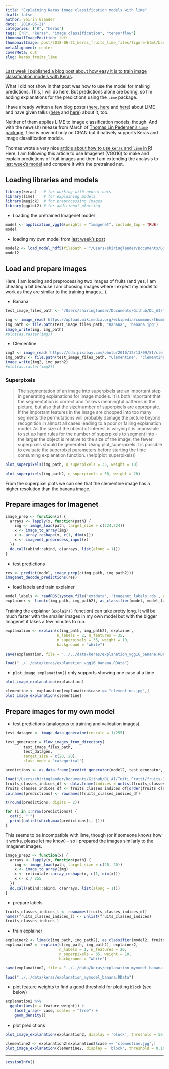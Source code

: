 ```yaml
---
title: "Explaining Keras image classification models with lime"
draft: false
author: Shirin Glander
date: '2018-06-21'
categories: ["R", "keras"]
tags: ["R", "keras", "image classification", "tensorflow"]
thumbnailImagePosition: left
thumbnailImage: post/2018-06-21_keras_fruits_lime_files/figure-html/banana_explanation-1.png
metaAlignment: center
coverMeta: out
slug: keras_fruits_lime
---
```


[Last week I published a blog post about how easy it is to train image classification models with Keras](https://shirinsplayground.netlify.com/2018/06/keras_fruits/).

What I did not show in that post was how to use the model for making predictions. This, I will do here.
But predictions alone are boring, so I'm adding explanations for the predictions using the `lime` package.

I have already written a few blog posts ([here](https://shirinsplayground.netlify.com/2018/01/looking_beyond_accuracy_to_improve_trust_in_ml/), [here](https://shiring.github.io/machine_learning/2017/04/23/lime) and [here](https://shirinsplayground.netlify.com/2017/12/lime_sketchnotes/)) about LIME and have given talks ([here](https://shirinsplayground.netlify.com/2018/02/m3_2018/) and [here](https://shirinsplayground.netlify.com/2018/04/hh_datascience_meetup_2018_slides/)) about it, too.

Neither of them applies LIME to image classification models, though. And with the new(ish) release from March of [Thomas Lin Pedersen's `lime` package](https://cran.r-project.org/web/packages/lime/index.html), `lime` is now not only on CRAN but it natively supports Keras and image classification models.

Thomas wrote a very nice [article about how to use `keras` and `lime` in R](https://www.data-imaginist.com/2018/lime-v0-4-the-kitten-picture-edition/)! Here, I am following this article to use Imagenet (VGG16) to make and explain predictions of fruit images and then I am extending the analysis to [last week's model](https://shirinsplayground.netlify.com/2018/06/keras_fruits/) and compare it with the pretrained net.

## Loading libraries and models

```r
library(keras)   # for working with neural nets
library(lime)    # for explaining models
library(magick)  # for preprocessing images
library(ggplot2) # for additional plotting
```

- Loading the pretrained Imagenet model

```r
model <- application_vgg16(weights = "imagenet", include_top = TRUE)
model
```

- loading my own model from [last week's post](https://shirinsplayground.netlify.com/2018/06/keras_fruits/)

```r
model2 <- load_model_hdf5(filepath = "/Users/shiringlander/Documents/Github/DL_AI/Tutti_Frutti/fruits-360/keras/fruits_checkpoints.h5")
model2
```

## Load and prepare images

Here, I am loading and preprocessing two images of fruits (and yes, I am cheating a bit because I am choosing images where I expect my model to work as they are similar to the training images...).

- Banana

```r
test_image_files_path <- "/Users/shiringlander/Documents/Github/DL_AI/Tutti_Frutti/fruits-360/Test"

img <- image_read('https://upload.wikimedia.org/wikipedia/commons/thumb/8/8a/Banana-Single.jpg/272px-Banana-Single.jpg')
img_path <- file.path(test_image_files_path, "Banana", 'banana.jpg')
image_write(img, img_path)
#plot(as.raster(img))
```

- Clementine

```r
img2 <- image_read('https://cdn.pixabay.com/photo/2010/12/13/09/51/clementine-1792_1280.jpg')
img_path2 <- file.path(test_image_files_path, "Clementine", 'clementine.jpg')
image_write(img2, img_path2)
#plot(as.raster(img2))
```

### Superpixels

> The segmentation of an image into superpixels are an important step in generating explanations for image models. It is both important that the segmentation is correct and follows meaningful patterns in the picture, but also that the size/number of superpixels are appropriate. If the important features in the image are chopped into too many segments the permutations will probably damage the picture beyond recognition in almost all cases leading to a poor or failing explanation model. As the size of the object of interest is varying it is impossible to set up hard rules for the number of superpixels to segment into - the larger the object is relative to the size of the image, the fewer superpixels should be generated. Using plot_superpixels it is possible to evaluate the superpixel parameters before starting the time consuming explanation function. (help(plot_superpixels))

```r
plot_superpixels(img_path, n_superpixels = 35, weight = 10)
```

```r
plot_superpixels(img_path2, n_superpixels = 50, weight = 20)
```

From the superpixel plots we can see that the clementine image has a higher resolution than the banana image.

## Prepare images for Imagenet

```r
image_prep <- function(x) {
  arrays <- lapply(x, function(path) {
    img <- image_load(path, target_size = c(224,224))
    x <- image_to_array(img)
    x <- array_reshape(x, c(1, dim(x)))
    x <- imagenet_preprocess_input(x)
  })
  do.call(abind::abind, c(arrays, list(along = 1)))
}
```

- test predictions

```r
res <- predict(model, image_prep(c(img_path, img_path2)))
imagenet_decode_predictions(res)
```

- load labels and train explainer

```r
model_labels <- readRDS(system.file('extdata', 'imagenet_labels.rds', package = 'lime'))
explainer <- lime(c(img_path, img_path2), as_classifier(model, model_labels), image_prep)
```

Training the explainer (`explain()` function) can take pretty long. It will be much faster with the smaller images in my own model but with the bigger Imagenet it takes a few minutes to run.

```r
explanation <- explain(c(img_path, img_path2), explainer, 
                       n_labels = 2, n_features = 35,
                       n_superpixels = 35, weight = 10,
                       background = "white")
```

```r
save(explanation, file = "../../data/keras/explanation_vgg16_banana.RData")
```

```r
load("../../data/keras/explanation_vgg16_banana.RData")
```

- `plot_image_explanation()` only supports showing one case at a time

```r
plot_image_explanation(explanation)
```

```r
clementine <- explanation[explanation$case == "clementine.jpg",]
plot_image_explanation(clementine)
```

## Prepare images for my own model

- test predictions (analogous to training and validation images)

```r
test_datagen <- image_data_generator(rescale = 1/255)

test_generator = flow_images_from_directory(
        test_image_files_path,
        test_datagen,
        target_size = c(20, 20),
        class_mode = 'categorical')

predictions <- as.data.frame(predict_generator(model2, test_generator, steps = 1))

load("/Users/shiringlander/Documents/Github/DL_AI/Tutti_Frutti/fruits-360/fruits_classes_indices.RData")
fruits_classes_indices_df <- data.frame(indices = unlist(fruits_classes_indices))
fruits_classes_indices_df <- fruits_classes_indices_df[order(fruits_classes_indices_df$indices), , drop = FALSE]
colnames(predictions) <- rownames(fruits_classes_indices_df)

t(round(predictions, digits = 2))

for (i in 1:nrow(predictions)) {
  cat(i, ":")
  print(unlist(which.max(predictions[i, ])))
}
```

This seems to be incompatible with lime, though (or if someone knows how it works, please let me know) - so I prepared the images similarly to the Imagenet images.

```r
image_prep2 <- function(x) {
  arrays <- lapply(x, function(path) {
    img <- image_load(path, target_size = c(20, 20))
    x <- image_to_array(img)
    x <- reticulate::array_reshape(x, c(1, dim(x)))
    x <- x / 255
  })
  do.call(abind::abind, c(arrays, list(along = 1)))
}
```

- prepare labels

```r
fruits_classes_indices_l <- rownames(fruits_classes_indices_df)
names(fruits_classes_indices_l) <- unlist(fruits_classes_indices)
fruits_classes_indices_l
```

- train explainer

```r
explainer2 <- lime(c(img_path, img_path2), as_classifier(model2, fruits_classes_indices_l), image_prep2)
explanation2 <- explain(c(img_path, img_path2), explainer2, 
                        n_labels = 1, n_features = 20,
                        n_superpixels = 35, weight = 10,
                        background = "white")
```

```r
save(explanation2, file = "../../data/keras/explanation_mymodel_banana.RData")
```

```r
load("../../data/keras/explanation_mymodel_banana.RData")
```

- plot feature weights to find a good threshold for plotting `block` (see below)

```r
explanation2 %>%
  ggplot(aes(x = feature_weight)) +
    facet_wrap(~ case, scales = "free") +
    geom_density()
```

- plot predictions

```r
plot_image_explanation(explanation2, display = 'block', threshold = 5e-07)
```

```r
clementine2 <- explanation2[explanation2$case == "clementine.jpg",]
plot_image_explanation(clementine2, display = 'block', threshold = 0.16)
```

---

```r
sessionInfo()
```


